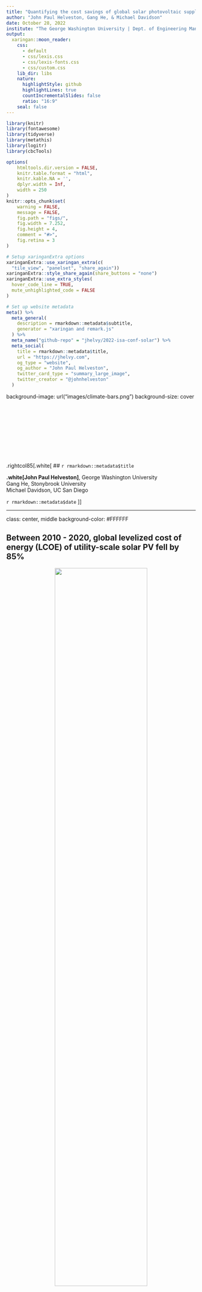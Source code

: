 ```yaml
---
title: "Quantifying the cost savings of global solar photovoltaic supply chains"
author: "John Paul Helveston, Gang He, & Michael Davidson"
date: October 28, 2022
institute: "The George Washington University | Dept. of Engineering Management and Systems Engineering"
output:
  xaringan::moon_reader:
    css:
      - default
      - css/lexis.css
      - css/lexis-fonts.css
      - css/custom.css
    lib_dir: libs
    nature:
      highlightStyle: github
      highlightLines: true
      countIncrementalSlides: false
      ratio: "16:9"
    seal: false
---
```


```r
library(knitr)
library(fontawesome)
library(tidyverse)
library(metathis)
library(logitr)
library(cbcTools)

options(
    htmltools.dir.version = FALSE,
    knitr.table.format = "html",
    knitr.kable.NA = '',
    dplyr.width = Inf,
    width = 250
)
knitr::opts_chunk$set(
    warning = FALSE,
    message = FALSE,
    fig.path = "figs/",
    fig.width = 7.252,
    fig.height = 4,
    comment = "#>",
    fig.retina = 3
)

# Setup xaringanExtra options
xaringanExtra::use_xaringan_extra(c(
  "tile_view", "panelset", "share_again"))
xaringanExtra::style_share_again(share_buttons = "none")
xaringanExtra::use_extra_styles(
  hover_code_line = TRUE,
  mute_unhighlighted_code = FALSE
)

# Set up website metadata
meta() %>%
  meta_general(
    description = rmarkdown::metadata$subtitle,
    generator = "xaringan and remark.js"
  ) %>%
  meta_name("github-repo" = "jhelvy/2022-isa-conf-solar") %>%
  meta_social(
    title = rmarkdown::metadata$title,
    url = "https://jhelvy.com",
    og_type = "website",
    og_author = "John Paul Helveston",
    twitter_card_type = "summary_large_image",
    twitter_creator = "@johnhelveston"
  )
```

background-image: url("images/climate-bars.png")
background-size: cover

<br><br><br><br><br><br><br><br><br>
.rightcol85[.white[
## `r rmarkdown::metadata$title`

**.white[John Paul Helveston]**, George Washington University<br>
Gang He, Stonybrook University<br>
Michael Davidson, UC San Diego

`r rmarkdown::metadata$date`
]]

---

class: center, middle
background-color: #FFFFFF

## Between 2010 - 2020, global levelized cost of energy (LCOE) of utility-scale solar PV fell by 85%

<center>
<img src="images/cost-world.png" width=70%>
</center>

---

class: center, middle
background-color: #FFFFFF

## China's "gift to the world"

<center>
<img src="images/pv-production.png" width=60%>
</center>

---

class: center, middle
background-color: #FFFFFF

## China's "gift to the world"

.leftcol60[
<center>
<img src="images/pv-production.png" width=100%>
</center>
]

.rightcol40[
China comprises ~70% of global PV manufacturing

.left[
**Response**: 

- US and EU tariffs on imported Chinese PV panels
- June 2022: Biden invokes the Defense Production Act to accelerate US PV manufacturing
]]

---

# .center[Same tensions in every low-carbon technology]

## .center[China is manufacturing leader in almost every sector]

.font120[
Technology | Scale
----|------
Solar Panels | From 1% to 70% (2001 - 2019)
Wind Turbines | 1/3 of global supply (2020)
Electric Vehicles | 51% of global sales (2021)
Lithium-ion Batteries | 70% of global production (76% by 2025)
Nuclear Reactors | From 45 to 88 plants by 2030
]

---

class: middle 

## **Title**:<br>`r rmarkdown::metadata$title`

<br>

## **Translation**:<br>What's the cost of national versus global supply chains?

???

Restricting the free flow of capital, talent, and innovation 

Localizing benefits in terms of growth, employment, and trade surpluses

---

background-color: #FFFFFF

## .center[Learning curve model]

<center>
<img src="images/learning-curve.png" width=65%>
</center>

---

background-color: #FFFFFF

## .center[Learning curve model]

.leftcol60[

<center>
<img src="images/learning-curve.png" width=100%>
</center>

]

.rightcol40[

In context of solar PV:

- X: Cumulative installed cap.
- Y: = Price per kW

<br>

Log transformation:

$$\ln Y = \ln a + b \ln X$$

]

---

## Two-factor learning curve model:

<br>

## $$\ln p_{it} = \ln \alpha_i + \beta_i \ln q_{t} + \gamma_i \ln s_{t} + \varepsilon_{it}$$

<br>

## price ($ / kW) = intercept + installed capacity + silicon price

## for country _i_ and year _t_

---

background-color: #fff

<center>
<img src="images/silicon_prices.png" width=75%>
</center>

---

## Two-factor learning curve model:

<br>

## $$\ln p_{it} = \ln \alpha_i + \beta_i \ln q_{t} + \gamma_i \ln s_{t} + \varepsilon_{it}$$

<br>

## Learning rate:

## $$L_i = 1 - 2^{\beta_i}$$

---

class: middle

## .center[Data Sources]
 
Country | Data | Source
--------|-----|----------------
Global | Installed PV capacity and prices | International Renewable Energy Agency (IRENA)
U.S. | Installed capacity | Solar Energy Industries Association (SEIA)
U.S. | Module prices  | Lawrence Berkeley National Laboratory (LBNL) & National Renewable Energy Laboratory (NREL)
China | Installed capacity & module prices | Energy Research Institute (ERI) & China Photovoltaic Industry Association
Germany | Installed capacity | IRENA
Germany | Module prices | Fraunhofer ISE50

All prices are in $2020 USD<br>(inflation adjustments from IMF, exchange rates from Federal Reserve Bank)

---

## Model results

|                                     | United States        | China                | Germany              |
| ----------------------------------- | -------------------- | -------------------- | -------------------- |
|                                     | Est. (Std. Err.)     | Est. (Std. Err.)     | Est. (Std. Err.)     |
| (Intercept)                         | 15 (1.04)\*\*\*      | 18 (1.58)\*\*\*      | 12 (0.96)\*\*\*      |
| log(cum\_capacity\_kw)              | \-0.44 (0.045)\*\*\* | \-0.57 (0.070)\*\*\* | \-0.33 (0.042)\*\*\* |
| log(price\_si)                      | 0.15 (0.058)\*       | 0.23 (0.079)         | 0.21 (0.054)         |

## Learning rates: $L_i = 1 - 2^{\beta_i}$

- U.S.: 26%
- China: 33%
- Germany: 20%

---

class: center, middle
background-color: #FFFFFF

## U.S.: 26%; China: 33%; Germany: 20%
 
<center>
<img src="images/cost_historical_global_plot.png" width=100%>
</center>

---

## .center["National Markets" Counterfactual Scenario]

**Assumption**: learning-related price decreases in country _i_ in year _t_ are derived from incrementally more nationally-installed PV capacity

## $$q_t - q_{t-1} = (q_{it} - q_{it-1}) + (1 - \lambda_t) (q_{jt} - q_{jt - 1})$$

## $(q_{it} - q_{it-1})$: Amount installed in country _i_
## $(q_{jt} - q_{jt-1})$: Amount installed in all other countries

---

class: center

## $$q_t - q_{t-1} = (q_{it} - q_{it-1}) + (1 - \lambda_t) (q_{jt} - q_{jt - 1})$$

<br>

.leftcol[

## **Global markets**

$\lambda_t = 0$ 

Capacity from all countries

$$(q_{it} - q_{it-1}) + (q_{jt} - q_{jt - 1})$$

]

.rightcol[

## **National markets**

$\lambda_t = 1$

Capacity only from country _i_

$$(q_{it} - q_{it-1})$$

<br>

$\lambda_t$ -> 1 over 10-year period

]

---

class: middle
background-color: #FFFFFF

<center>
<img src="images/cost-historical.png" width=100%>
</center>

**Higher prices in 2020**:

- 54% higher in China ($387 versus $250 per kW)
- 83% in higher Germany ($652 versus $357 per kW)
- 107% higher in the U.S. ($877 versus $424 per kW)

---

class: middle, center
background-color: #FFFFFF

## **Total Savings: $67 billion ($50 - $84 billion)**

<center>
<img src="images/savings-historical.png" width=100%>
</center>

---

class: inverse, middle, center

# Future projections

---

class: center, middle

## Two future projection scenarios out to 2030

.leftcol[

#### National Trends (NT)

| Country | 2030 Target (GW) | Implied CAGR |
| ------- | ---------------- | ------------ |
| U.S.    | 295              | 12%          |
| China   | 750              | 12%          |
| Germany | 103              | 7%           |
| World   | 2,115            | 11%          |

]

.rightcol[

#### Sustainable Development (SD)

| Country | 2030 Target (GW) | Implied CAGR |
| ------- | ---------------- | ------------ |
| U.S.    | 628              | 21%          |
| China   | 1,106            | 17%          |
| Germany | 147              | 11%          |
| World   | 3,125            | 16%          |

(Sustainable Development Scenario in the 2020 IEA World Energy Outlook)

]

---

background-color: #FFFFFF

<center>
<img src="images/cost-proj.png" width=100%>
</center>

---

## .center[Higher prices in 2030]

.leftcol[

#### .center[National Trends (NT)]

.center[**~20% higher in each country**]

- China: $162 versus $135 per kW
- Germany: $298 versus $251 per kW
- U.S.: $320 versus $262 per kW

]

.rightcol[

#### .center[Sustainable Development (SD)]

.center[**~25% higher in each country**]

- China: $136 versus $108 per kW
- Germany: $276 versus $221 per kW
- U.S.: $276 versus $221 per kW

]

<br>

For comparison, NREL's 2021 Annual Technology Baseline report predicts $170, $190, and $320 / kW by 2030 in advanced, moderate, and conservative improvement scenarios.

---

class: middle, center, inverse

# Sensitivity analysis app

## https://jhelvy.shinyapps.io/solar-learning-2021/

---

class: inverse 
background-image: url("images/climate-bars.png")
background-size: cover

<br><br><br><br><br><br><br><br><br><br>
# Thanks!

### Slides:

### https://github.com/jhelvy/2022-isa-conf-solar

.footer-large[.white[
.right[
@johnhelveston `r fa(name = "twitter", fill = "white")`<br>
@jhelvy `r fa(name = "github", fill = "white")`<br>
@jhelvy `r fa(name = "weixin", fill = "white")`<br>
jhelvy.com `r fa(name = "link", fill = "white")`<br>
jph@gwu.edu `r fa(name = "paper-plane", fill = "white")`
]]]

---

class: center, middle, inverse 

# Extra slides

---

<center>
<img src="images/savings-proj.png" width=100%>
</center>

